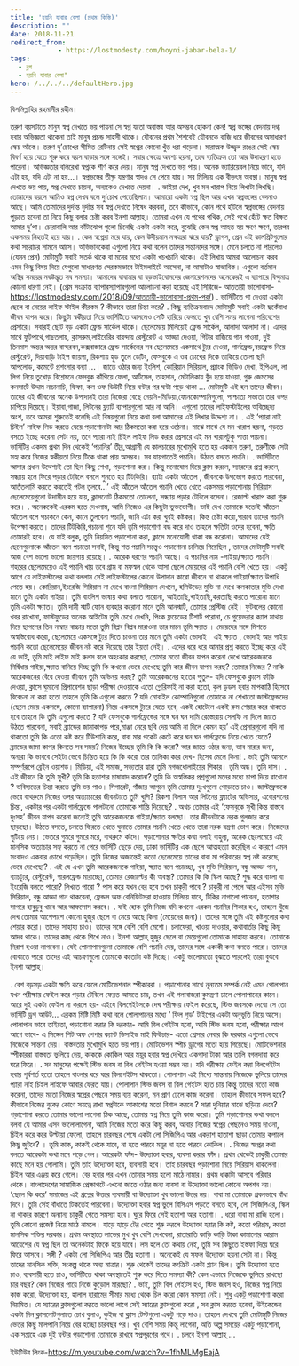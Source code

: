```yaml
---
title: 'হয়নি যাবার বেলা (প্রথম কিস্তি)'
description: ""
date: 2018-11-21
redirect_from: 
            - https://lostmodesty.com/hoyni-jabar-bela-1/
tags: 
  - ব্লগ
  - হয়নি যাবার বেলা"
hero: /../../../defaultHero.jpg
---
```

বিসমিল্লাহির রহমানীর রহীম।

তরুণ বয়সটাতে মানুষ স্বপ্ন দেখতে ভয় পায়না সে স্বপ্ন যতো অবাস্তব আর অসম্ভব হোকনা কেন! স্বপ্ন ভঙ্গের বেদনায় দগ্ধ হবার অভিজ্ঞতা থাকেনা তাই মানুষ প্রচন্ড সাহসী থাকে। যৌবনের প্রথম শৈশবেই যৌবনকে বাজি ধরে জীবনের অসাধারণ স্কেচ আঁকে। তরুণ দু’চোখের সীমিত রেটিনায় সেই স্বপ্নের কোনো খুঁত ধরা পড়েনা। মারাত্মক উজ্জ্বল রঙের সেই স্কেচ বিবর্ণ হয়ে যেতে শুরু করে বয়স বাড়ার সঙ্গে সঙ্গেই। সবার ক্ষেত্রে অবশ্য হয়না, তবে ব্যতিক্রম তো আর উদাহরণ হতে পারেনা। অভিজ্ঞতার বলিরেখা স্বপ্নকে শীর্ণ করে দেয়। মানুষ স্বপ্ন দেখতে ভয় পায়। অনেক ভ্যারিয়েবল নিয়ে ভাবে, যদি এটা হয়, যদি এটা না হয়...। স্বপ্নভঙ্গের তীক্ষ্ণ যন্ত্রণার স্বাদও সে পেয়ে যায়। সব মিলিয়ে এক বীভৎস অবস্থা। মানুষ স্বপ্ন দেখতে ভয় পায়, স্বপ্ন দেখতে চায়না, অন্যকেও দেখতে দেয়না। . ভাইয়া দেখ, খুব মন খারাপ নিয়ে লিখাটা লিখছি। তোমাদের বয়সে আমিও স্বপ্ন দেখব বলে দু’চোখ পেতেছিলাম। আমারো একটা স্বপ্ন ছিল আর এখন স্বপ্নভঙ্গের বেদনাও আছে। আমি তোমাদের দুর্দান্ত দুর্দান্ত সব স্বপ্ন দেখতে নিষেধ করবনা, তবে কীভাবে, কোন পথে হাঁটলে স্বপ্নভঙ্গের বেদনায় পুড়তে হবেনা তা নিয়ে কিছু বলার চেষ্টা করব ইনশা আল্লাহ্‌। তোমরা এখন যে পথের পথিক, সেই পথে হেঁটে ক্ষত বিক্ষত আমার দু’পা। চোরাবালি আর কাঁটাঝোপ গুলো চিনেছি একটা একটা করে, বুঝেছি কেন স্বপ্ন আহত হয় ক্ষণে ক্ষণে, তারপর একসময় নিহতই হয়ে যায়। . কেন স্বপ্নেরা মরে যায়, কেন উদীয়মান নক্ষত্ররা ঝরে যায়? ড্রাগস, প্রেম এই কালপ্রিটগুলোর কথা সচরাচর সামনে আসে। অভিভাবকেরা এগুলো নিয়ে কথা বলেন তাদের সন্তানদের সঙ্গে। মেনে চলতে না পারলেও (যেমন প্রেম) মোটামুটি সবাই সতর্ক থাকে বা মনের মধ্যে একটা খচখচানি থাকে। এই লিখায় আমরা আলোচনা করব এমন কিছু বিষয় নিয়ে যেগুলো সাধারণত সেরকমভাবে টাইমলাইটে আসেনা, না আসাটাও স্বাভাবিক। এগুলো বর্তমান অস্থির সময়ের নবউদ্ভূত সব সমস্যা। আমাদের বাবামার বা বড়ভাইবোনদের জেনারেশনদের অনেকেরই এ ব্যাপারে বিন্দুমাত্র কোনো ধারণা নেই। (প্রেম সংক্রান্ত ব্যাপারস্যাপারগুলো আলোচনা করা হয়েছে এই সিরিজে- আততায়ী ভালোবাসা-https://lostmodesty.com/2018/09/আততায়ী-ভালোবাসা-প্রথম-পর/) . ভার্সিটিতে পা দেওয়া একটা ছেলে বা মেয়ের লাইফ স্টাইল কীরকম ? কীভাবে তারা চিন্তা করে? . কিছু ব্যতিক্রমবাদে মোটামুটি সবাই একটা ছকেঁবাধা জীবন যাপন করে। কিছুটা স্বকীয়তা নিয়ে ভার্সিটিতে আসলেও সেটি হারিয়ে ফেলতে খুব বেশি সময় লাগেনা পরিবেশের প্রেসারে। সবারই ছোট বড় একটা ফ্রেন্ড সার্কেল থাকে। ছেলেমেয়ে মিলিয়েই ফ্রেন্ড সার্কেল, আলাদা আলাদা না। এদের সাথে ফুটপাথে,গাছতলায়, ক্লাসরুম,লাইব্রেরির বারন্দায় রেস্টুরেন্ট এ আড্ডা দেওয়া, গিটার বাজিয়ে গান গাওয়া, দুই তিনমাস অন্তর অন্তর বান্দরবন,কক্সবাজারে ফ্রেন্ড সার্কেলের সব ছেলেমেয়ে একসাথে ট্যুর দেওয়া, গার্লফ্রেন্ড,বয়ফ্রেন্ড নিয়ে রেস্টুরেন্ট, দিয়াবাড়ি টাইপ জায়গা, রিকশায় হুড তুলে ডেটিং, ফেসবুকে এ ওর চোখের দিকে তাকিয়ে তোলা ছবি আপলোড, কমেন্টে প্রশংসার বন্যা ...। জাতে ওঠার জন্য ইংলিশ, কোরিয়ান সিরিয়াল, প্র্যাংক ভিডিও দেখা, ইপিএল, লা লিগা নিয়ে তুখোড় বিশ্লেষনে ফেসবুক কাঁপিয়ে ফেলা, আর্টসেল, তাহসান, মেটালিকায় বুঁদ হয়ে যাওয়া, গুরু জেমসের কনসার্টে উদ্দাম নাচানাচি, ফিফা, কল ওফ ডিউটি নিয়ে ঘন্টার পর ঘন্টা পড়ে থাকা ... মোটামুটি এই হল তাদের জীবন। তাদের এই জীবনের অনেক উপাদানই তারা নিজেরা বেছে নেয়নি-মিডিয়া,ফোনকোম্পানিগুলো, পাশ্চাত্য সভ্যতা তার ওপর চাপিয়ে দিয়েছে। ইয়াবা,গাজা, লিটনের ফ্ল্যাট ব্যাপারগুলো আর না আনি। এগুলো তাদের লাইফস্টাইলের অবিচ্ছেদ্য অংশ, তবে আমরা শুরুতেই বলেছি এই বিষয়গুলো নিয়ে কথা বলা আমাদের এই লিখার উদ্দেশ্য না। . এই ‘প্যারা নাই চিইল’ লাইফ লিড করতে যেয়ে পড়াশোনাটা আর ঠিকমতো করা হয়ে ওঠেনা। মাঝে মাঝে যে মন খারাপ হয়না, পড়তে বসতে ইচ্ছে করেনা সেটা নয়, তবে প্যারা নাই চিইল লাইফ লিড করার প্রেসারে এই মন খারাপটুকু পাত্তা পায়না। ভার্সিটির একদম প্রথম দিন থেকেই ‘পচানির’ তীব্র,আগ্রাসী যে কালচারের মুখোমুখি হতে হয় একজন তরুণ, তরুণীকে সেটা সহ্য করে নিজের স্বকীয়তা নিয়ে টিকে থাকা প্রায় অসম্ভব। সব যায়গাতেই পচানি। উঠতে বসতে পচানি। . ভার্সিটিতে আসার প্রধান উদ্দেশ্যই তো ছিল কিছু শেখা, পড়াশোনা করা। কিন্তু মনোযোগ দিয়ে ক্লাস করলে, স্যারদের প্রশ্ন করলে, সন্ধ্যায় হলে ফিরে পড়ার টেবিলে বসলে শুনতে হয় টিটকিরি। ব্যাটা একটা আঁতেল , জীবনকে উপভোগ করতে পারবেনা, আতঁতলামি করতে করতেই পটল তুলবে...’ এই আঁতেল আঁতেল পচানি খেতে খেতে একসময় পড়াশোনায় সিরিয়াস ছেলেমেয়েগুলো উদাসীন হয়ে যায়, ক্লাসনোট ঠিকমতো তোলেনা, সন্ধ্যায় পড়ার টেবিলে বসেনা। রেজাল্ট খারাপ করা শুরু করে। . অনেককেই এরকম হতে দেখলাম, আমি নিজেও এর কিছুটা ভুক্তভোগী। ভাই দেখ তোমাকে যতোই আঁতেল আঁতেল বলে পচাকনে কেন, কানে তুলবেনা পচানি, জানি এটা করা খুবই কষ্টকর। কিন্ত চেষ্টা করো,পারবে তাদের পচানি উপেক্ষা করতে। তাদের টিটকিরি,পচানো শুনে যদি তুমি পড়াশোণা বন্ধ করে দাও তাহলে ক্ষতিটা ওদের হবেনা, ক্ষতি তোমারই হবে। যে যাই বলুক, তুমি নিয়মিত পড়াশোনা করা, ক্লাসে মনোযোগী থাকা বন্ধ করোনা। আমাদের যেই ছেলেগুলোকে আঁতেল বলে পচাতো সবাই, কিন্তু শত পচানি সত্ত্বেও পড়াশোনা চালিয়ে গিয়েছিল , তাদের মোটামুটি সবাই আজ বেশ ভালো ভালো জায়গায় রয়েছে। . আরেক ধরণের পচানি আছে। এ পচানির নাম -গাইয়া/ক্ষ্যাত পচানি। শহরের ছেলেমেয়েও এই পচানি খায় তবে গ্রাম বা মফস্বল থেকে আসা ছেলে মেয়েদের এই পচানি বেশি খেতে হয়। একটু আগে যে লাইফস্টালের কথা বললাম সেই লাইফস্টালের কোনো উপাদান কারো জীবনে না থাকলে গাইয়া/ক্ষ্যাত উপাধি পেতে হয়। কোরিয়ান,ইংরেজি সিরিয়াল না দেখে বাংলা সিরিয়াল দেখলে, হলিউডের মুভি না দেখে কলকাতার মুভি দেখা মানে তুমি একটা গাইয়া। তুমি বাংলিশ ভাষায় কথা বলতে পারোনা, আইতাছি,খাইতাছি,করতাছি করতে পারোনা মানে তুমি একটা ক্ষ্যাত। তুমি দামী স্মার্ট ফোন ব্যবহার করোনা মানে তুমি আনস্মার্ট, তোমার প্রেস্টিজ নেই। ফুটবলের কোনো খবর রাখোনা, ফাস্টফুডের অনেক আইটেম তুমি চেখে দেখনি, পিংক ফ্লয়েডের টিশার্ট পরোনা, চে গুয়েভরার ক্যাপ মাথায় দিয়ে ছাগলের তিন নাম্বার বাচ্চার মতো তুমি বিপ্লব বিপ্লব মারাওনা তার মানে তুমি ক্ষ্যাত । মেয়েদের সঙ্গে মিশতে অস্বস্তিবোধ করো, ছেলেমেয়ে একসঙ্গে ট্যুর দিতে চাওনা তার মানে তুমি একটা ভোদাই। এই ক্ষ্যাত , ভোদাই আর গাইয়া পচানি কতো ছেলেমেয়ের জীবন নষ্ট করে দিয়েছে তার ইয়ত্তা নেই। . এদের ধরে ধরে আমার প্রশ্ন করতে ইচ্ছে করে এই যে ভাই, তুমি মাই লাইফ মাই রুলস বলে অহংকার করছো, তোমার মতো জীবন যাপন করেনা দেখে আরেকজনকে নির্দ্বিধায় গাইয়া,ক্ষ্যাত বানিয়ে দিচ্ছ তুমি কি কখনো ভেবে দেখেছে তুমি কার জীবন যাপন করছ? তোমার নিজের ? নাকি আরেকজনের বেঁধে দেওয়া জীবনে তুমি অভিনয় করছ? তুমি আরেকজনের হাতের পুতুল- যদি ফেসবুকে ক্লাসে ফাঁকি দেওয়া, ক্লাসে ঘুমানো প্রিপারেশন ছাড়া পরীক্ষা দেওয়াকে এতো গ্লোরিফাই না করা হতো, কুল ডুডস হবার মাপকাঠি হিসেবে বিবেচনা না করা হতো তাহলে তুমি কি এগুলো করতে ? যদি মোবাইল কোম্পানিগুলো তোমাকে না শেখাতো জাস্টফ্রেন্ডদের (ছেলে মেয়ে একসঙ্গে, কোনো ব্যাপারনা) নিয়ে একসঙ্গে ট্যুরে যেতে হবে, একই হোটেলে একই রুম শেয়ার করে থাকতে হবে তাহলে কি তুমি এগুলো করতে ? যদি ফেসবুকে গার্লফ্রেন্ডের সঙ্গে ঘন ঘন দামি রেস্তোরায় সেলফি না দিলে জাতে উঠতে পারবেনা, সবাই ব্র্যান্ডের জামাকাপড় পরে,মাঞ্জা মেরে ছবি দেয় আমি না দিলে কেমন হয়’ এই প্রেসারগুলো যদি না থাকতো তুমি কি এতো কষ্ট করে টিউশানি করে, বাবা মার পকেট কেটে করে ঘন ঘন গার্লফ্রেন্ডে নিয়ে খেতে যেতে? ব্র্যান্ডের জামা কাপর কিনতে সব সময়? নিজের ইচ্ছেয় তুমি কি কি করো? আর জাতে ওঠার জন্য, ভাব মারার জন্য, অন্যরা কি ভাববে সেইটা ভেবে চিন্তিত হয়ে কি কি করো তার তালিকা করে দেখ- হিসেব মেলে কিনা! . ভাই তুমি আসলে সম্পূর্ণরূপে ব্রেইন ওয়াশড। মিডিয়া, এই সমাজ, সভ্যতার দ্বারা তুমি মগজধোলাইয়ের শিকার। তুমি অন্ধ। তুমি দাস। . এই জীবনে কি তুমি সুখী? তুমি কি হতাশার চাষাবাদ করোনা? তুমি কি অস্বস্তিকর প্রশ্নগুলো মনের মধ্যে চাপা দিয়ে রাখোনা ? ভবিষ্যতের চিন্তা করতে তুমি ভয় পাও। সিগারেট, গাঁজার আগুনে তুমি তোমার দুঃখগুলো পোড়াতে চাও। জাস্টফ্রেন্ডকে ভেবে বাথরুমে নিজের ওপর অত্যাচারের জীবনটাতে তুমি খুশি? রিকশা বিলাস আর লিটনের ফ্ল্যাটের অভিসার, এবোরশনের চিন্তা, একটার পর একটা গার্লফ্রেন্ডে পালটানো তোমাকে শান্তি দিয়েছে? . অথচ তোমার এই ‘ফেসবুকে সুখী কিন্ত বাস্তবে দুঃসহ’ জীবন যাপন করেনা জন্যেই তুমি আরেকজনকে গাইয়া/ক্ষ্যাত বলছো। তার জীবনটাকে নরক গুলজার করে ছাড়ছো। উঠতে বসতে, চলতে ফিরতে খেতে ঘুমাতে তোমার পচানি খেতে খেতে তারা নরক যন্ত্রণা ভোগ করে। নিজেদের গুটিয়ে নেয়। ভেতরে গুমরে গুমরে মরে, বাথরুমে কাঁদে। পড়াশোনার ক্ষতির কথা বলাই বাহুল্য, অনেক ছেলেমেয়ে এই মানসিক অত্যাচার সহ্য করতে না পেরে ভার্সিটি ছেড়ে দেয়, ঢাকা ভার্সিটির এক ছেলে আত্মহত্যা করেছিল এ কারণে এমন সংবাদও একবার চোখে পড়েছিল। তুমি নিজের অজান্তেই কতো ছেলেমেয়ে তাদের বাবা মা পরিবারের স্বপ্ন নষ্ট করেছে, ভেবে দেখেছো? . এই যে এখন তুমি আরেকজনকে গাইয়া, ক্ষ্যাত বলে পচাচ্ছো, খুব মুভি সিরিয়াল, বন্ধু আড্ডা গান, ব্যাচট্যুর, রেস্টুরেন্ট, গারলফ্রেন্ড মারাচ্ছো, তোমার রেজাল্টের কী অবস্থা? তোমার কি কি স্কিল আছে? শুদ্ধ করে বাংলা বা ইংরেজি বলতে পারো? লিখতে পারো ? পাস করে যখন বের হবে তখন চাকুরী পাবে ? চাকুরী না পেলে আর এইসব মুভি সিরিয়াল, বন্ধু আড্ডা গান থাকবেনা, ফ্রেন্ডস অফ বেনিফিটসরা হাওয়ায় মিলিয়ে যাবে, টিকির নাগালো পাবেনা, হতাশার সাগরে হাবুডুবু খাবে আর আফসোস করবে। . যাই হোক তুমি নিজে যদি কখনো এরকম পচানির শিকার হও, তাহলে খুঁজে দেখ তোমার আশেপাশে কোনো হুজুর ছেলে বা মেয়ে আছে কিনা (মেয়েদের জন্য)। তাদের সঙ্গে তুমি এই কষ্টগুলোর কথা শেয়ার করো। তাদের সাহায্য চাও। তাদের সঙ্গে বেশি বেশি মেশো। চলাফেরা, খাওয়া দাওয়ার, কথাবার্তার কিছু কিছু আদব থাকে। তাদের কাছ থেকে শিখে নাও। ইনশা আল্লাহ্‌ হুজুর ছেলে বা মেয়েগুলো তোমাকে সাহায্য করবে। তোমাকে নিরাশ হওয়া লাগবেনা। যেই পোলাপানগুলো তোমাকে বেশি পচানি দেয়, তাদের সঙ্গে একাকী কথা বলতে পারো। তাদের বোঝাতে পারো তাদের এই আচরণগুলো তোমাকে কতোটা কষ্ট দিচ্ছে। একটু ভালোমতো বুঝাতে পারলেই তারা বুঝবে ইনশা আল্লাহ্‌।

. বেশ বড়সড় একটা ক্ষতি করে ফেলে মোটিভেশনাল স্পীকাররা । পড়াশোনার সাথে নূন্যতম সম্পর্ক নেই এমন পোলাপান যখন পরীক্ষায় ফেইল করে পড়ার টেবিলে ফেরত আসতে চায়, তখন এই গলাবাজরা কুমন্ত্রণা ঢালে পোলাপানের কানে। আরে দুই একটা ফেইল না করলে হয়- এইযে বিলগেইটসকে দেখ পরীক্ষায় ফেইল করেছে, স্টিভ জবসকে দেখো সে তো ভার্সিটি ড্রপ আউট... এরকম মিষ্টি মিষ্টি কথা বলে পোলাপানের মধ্যে ‘ ফিল গুড’ টাইপের একটা অনুভূতি নিয়ে আসে। পোলাপান ভাবে তাইতো, পড়াশোনা করার কি দরকার- আমি বিল গেইটস হবো, আমি স্টিভ জবস হবো, পরীক্ষার আগে আগে ভাবে- এ সিঙ্গেল শিট অফ পেপার ক্যান্ট ডিসাইড মাই ফিউচার- এতো প্রেসার নেবার কি দরকার এগুলো ভেবে নিজেকে সান্তনা দেয়। বাস্তবতার মুখোমুখি হতে ভয় পায়। মোটিভেশন স্পীচ ড্রাগের মতো হয়ে গিয়েছে। মোটিভেশনার স্পীকাররা বাস্তবতা ভুলিয়ে দেয়, কাককে কোকিল আর ময়ূর হবার স্বপ্ন দেখিয়ে একগাদা টাকা আর তালি বগলদাবা করে ঘরে ফিরে। . সব মানুষের পক্ষেই স্টিভ জবস বা বিল গেইটস হওয়া সম্ভব নয়। যদি পরীক্ষায় ফেইল করা বিলগেইটস হবার পূর্বশর্ত হতো তাহলে বাংলার ঘরে ঘরে বিলগেইটস থাকতো। পোলাপান এই মিথ্যে সান্তনায় নিজেকে ভুলিয়ে তাদের প্যারা নাই চিইল লাইফে আবার ফেরত যায়। পোলাপান স্টিভ জবস বা বিল গেইটস হতে চায় কিন্তু তাদের মতো কাজ করেনা, তাদের মতো নিজের স্বপ্নের পেছনে সময় ব্যয় করেনা, মন প্রাণ ঢেলে কাজ করেনা। তাহলে কীভাবে সফল হবে? কীভাবে নিজের বুকের কোণে সযত্নে রাখা স্বপ্নটাকে আকাশের মতো বিশাল করবে ? সারা দুনিয়ার মাঝে ছড়িয়ে দেবে? পড়াশোনা করতে তোমার ভালো লাগেনা ঠিক আছে, তোমার স্বপ্ন নিয়ে তুমি কাজ করো। তুমি পড়াশোনার কথা বললে বলবা যে আমার এসব ভালোলাগেনা, আমি নিজের মতো করে কিছু করব, আবার নিজের স্বপ্নের পেছনেও সময় দাওনা, চিইল করে করে উল্টায়া ফেলো, তাহলে চারবছর শেষে একটা লো সিজিপিএ আর একরাশ হাতাশা ছাড়া তোমার কপালে কিছু জুটবে? । তুমি কাক, কাকই থেকে যাবে, না হতে পারবে ময়ূর না হতে পারবে কোকিল। . নিজের স্বপ্নের কথা বলতে আরেকটা কথা মনে পড়ে গেল। আরেকটা ফাঁদ- উদ্যোক্তা হবার, ব্যবসা করার ফাঁদ। প্রথম থেকেই চাকুরী তোমার কাছে মনে হয় গোলামি। তুমি তাই উদ্যোক্তা হবে, ব্যবসায়ী হবে। তাই চারবছর পড়াশোনা নিয়ে সিরিয়াস থাকলেনা। চিইল আর এঞ্জয় করে গেলে। বের হবার পর এখন তোমার সময় হলো মাঠে নামার। প্রথম ধাক্কাটা আসবে পরিবার থেকে। বাংলাদেশের সামাজিক প্রেক্ষাপটে এখনো জাতে ওঠার জন্য ব্যবসা বা উদ্যোক্তা ভালো কোনো অপশন নয়। ‘ছেলে কি করে’ সমাজের এই প্রশ্নের উত্তরে ব্যবসায়ী বা উদ্যোক্তা খুব ভালো উত্তর নয়। বাবা মা তোমাকে প্রবলভাবে বাঁধা দিবে। তুমি সেই বাঁধাতে টিকতেই পারবেনা। উদ্যোক্তা হবার স্বপ্ন ভুলে বিসিএস পড়তে বসতে হবে, লো সিজিপিএর, স্কিল না থাকার কারণে অন্যান্য চাকুরী পেতে সমস্যা হবে। ঘুরে ফিরে সেই হতাশা আর হতাশা। . ধরো বাবা মা রাজি হলো। তুমি কোনো প্রজেক্ট নিয়ে মাঠে নামলে। হাড়ে হাড়ে টের পেতে শুরু করলে উদ্যোক্তা হবার কি কষ্ট, কতো পরিশ্রম, কতো মানসিক শক্তির দরকার। প্রথম অবস্থাতে লাভের মুখ খুব বেশি দেখবেনা, রাতারাতি কাড়ি কাড়ি টাকা কামানোর আরাম আয়েশের যে স্বপ্ন ছিল তা অনেকটাই ফিকে হয়ে যাবে। লস হলে তো কথায় নেই, তুমি সব কিছুতে ইস্তফা দিয়ে ঘরে ফিরে আসবে। সঙ্গী ? একটা লো সিজিপিএ আর তীব্র হতাশা । অনেকেই যে সফল উদ্যোক্তা হয়না সেটা না। কিন্তু তাদের মানসিক শক্তি, সংকল্প থাকে অন্য মাত্রার। শুরু থেকেই তাদের কংক্রিট একটা প্ল্যান ছিল। তুমি উদ্যোক্তা হতে চাও, ব্যবসায়ী হতে চাও, ভার্সিটিতে থাকা অবস্থাতেই শুরু করে দিতে সমস্যা কী? কেন এভাবে নিজেকে ভুলিয়ে রাখছো চার বছর? কেন নিজের পায়ে নিজে কুড়োল মারছো? . ভাই, তুমি বিল গেইটস হও, স্টিভ জবস হও, নিজের স্বপ্ন নিয়ে কাজ করো, উদ্যোক্তা হয়, হালাল হারামের সীমার মধ্যে থেকে চিল করো কোন সমস্যা নেই। শুধু একটু পড়াশোণা করো নিয়মিত। যে স্যারের ক্লাসগুলো করতে ভালো লাগে সেই স্যারের ক্লাসগুলো করো , সব ক্লাস করতে হবেনা, উইকেন্ডের একটা দিন ক্লাসনোটগুলাতে চোখ বুলাও, কুইজ বা ক্লাস টেস্টগুলো একটু পড়ে দাও। তাহলে দেখবে তুমি মোটামুটি নিজের ভেতর কিছু মালপানি নিয়ে বের হচ্ছো চারবছর পর। খুব বেশি সময় কিন্তু লাগেনা, অতি অল্প সময়ের একটু পড়াশোনা, এক সপ্তাহে এক দুই ঘন্টার পড়াশোনা তোমাকে রাখবে স্বপ্নপূরণের পথে। . চলবে ইনশা আল্লাহ্‌ ...

ইউটিউব লিংক-https://m.youtube.com/watch?v=1fhMLMgEajA
